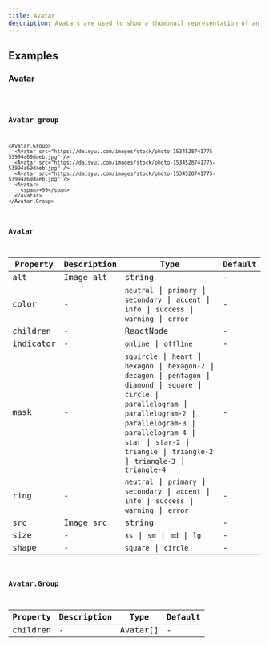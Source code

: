 ```yaml
---
title: Avatar
description: Avatars are used to show a thumbnail representation of an individual or business in the interface.
---
```


## Examples

### Avatar

<code src="./demo/basic.tsx" />

### Avatar group

```tsx live
<Avatar.Group>
  <Avatar src="https://daisyui.com/images/stock/photo-1534528741775-53994a69daeb.jpg" />
  <Avatar src="https://daisyui.com/images/stock/photo-1534528741775-53994a69daeb.jpg" />
  <Avatar src="https://daisyui.com/images/stock/photo-1534528741775-53994a69daeb.jpg" />
  <Avatar>
    <span>+99</span>
  </Avatar>
</Avatar.Group>
```

### Avatar

| Property | Description | Type | Default |
| --- | --- | --- | --- |
| alt | Image alt | string | - |
| color | - | `neutral` \| `primary` \| `secondary` \| `accent` \| `info` \| `success` \| `warning` \| `error` | - |
| children | - | ReactNode | - |
| indicator | - | `online` \| `offline` | - |
| mask | - | `squircle` \| `heart` \| `hexagon` \| `hexagon-2` \| `decagon` \| `pentagon` \| `diamond` \| `square` \| `circle` \| `parallelogram` \| `parallelogram-2` \| `parallelogram-3` \| `parallelogram-4` \| `star` \| `star-2` \| `triangle` \| `triangle-2` \| `triangle-3` \| `triangle-4` | - |
| ring | - | `neutral` \| `primary` \| `secondary` \| `accent` \| `info` \| `success` \| `warning` \| `error` | - |
| src | Image src | string | - |
| size | - | `xs` \| `sm` \| `md` \| `lg` | - |
| shape | - | `square` \| `circle` | - |

### Avatar.Group

| Property | Description | Type     | Default |
| -------- | ----------- | -------- | ------- |
| children | -           | Avatar[] | -       |
